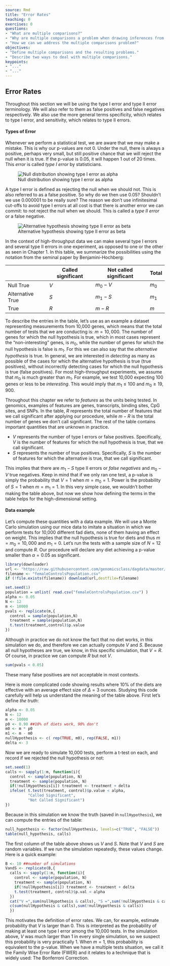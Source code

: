 ```yaml
---
source: Rmd
title: "Error Rates"
teaching: 0
exercises: 0
questions:
- "What are multiple comparisons?"
- "Why are multiple comparisons a problem when drawing inferences from high-throughput data?"
- "How we can we address the multiple comparisons problem?"
objectives:
- "Define multiple comparisons and the resulting problems."
- "Describe two ways to deal with multiple comparisons."
keypoints:
- "..."
- "..."
---
```


## Error Rates

Throughout this section we will be using the type I error and type II error 
terminology. We will also refer to them as false positives and false negatives 
respectively. We also use the more general terms specificity, which relates to 
type I error, and sensitivity, which relates to type II errors.

#### Types of Error
Whenever we perform a statistical test, we are aware that we may make a mistake. 
This is why our p-values are not 0. Under the null, there is always a positive, 
perhaps very small, but still positive chance that we will reject the null when 
it is true. If the p-value is 0.05, it will happen 1 out of 20 times. This 
*error* is called _type I error_ by statisticians.  

![Null distribution showing type I error as alpha](../fig/null-hypothesis.png)

A type I error is defined as rejecting the null when we should not. This is also 
referred to as a false positive. So why do we then use 0.05? Shouldn't we use 
0.000001 to be really sure? The reason we don't use infinitesimal cut-offs to 
avoid type I errors at all cost is that there is another error we can commit: to 
not reject the null when we should. This is called a _type II error_ or a false 
negative. 

![Alternative hypothesis showing type II error as beta](../fig/alternative-hypothesis.png)


In the context of high-throughput data we can make several type I errors and 
several type II errors in one experiment, as opposed to one or the other as seen 
in Chapter 1. In this table, we summarize the possibilities using the notation 
from the seminal paper by Benjamini-Hochberg:

|   | Called significant   | Not called significant   | Total  |  
|---|---|---|---|
|Null True   | $V$   | $m_0-V$  | $m_0$  |
|Alternative True   | $S$  | $m_1-S$    | $m_1$    |   
|True   | $R$  |  $m-R$ | $m$  |

To describe the entries in the table, let's use as an example a dataset 
representing measurements from 10,000 genes, which means that the total number 
of tests that we are conducting is: $m=10,000$. The number of genes for which 
the null hypothesis is true, which in most cases represent the "non-interesting" 
genes, is $m_0$, while the number of genes for which the null hypothesis is 
false is $m_1$. For this we can also say that the _alternative hypothesis_ is 
true. In general, we are interested in _detecting_ as many as possible of the 
cases for which the alternative hypothesis is true (true positives), without 
incorrectly detecting cases for which the null hypothesis is true (false 
positives). For most high-throughput experiments, we assume that $m_0$ is much 
greater than $m_1$. For example, we test 10,000 expecting 100 genes or less to 
be _interesting_. This would imply that $m_1 \leq 100$ and $m_0 \geq 19,900$. 

Throughout this chapter we refer to _features_ as the units being tested. In 
genomics, examples of features are genes, transcripts, binding sites, CpG sites, 
and SNPs. In the table, $R$ represents the total number of features that we call 
significant after applying our procedure, while $m-R$ is the total number of 
genes we don't call significant. The rest of the table contains important 
quantities that are unknown in practice.

* $V$ represents the number of type I errors or false positives. Specifically, 
$V$ is the number of features for which the null hypothesis is true, that we 
call significant.
* $S$ represents the number of true positives. Specifically, $S$ is the number 
of features for which the alternative is true, that we call significant. 

This implies that there are $m_1-S$ type II errors or _false negatives_ and 
$m_0-V$ true negatives. Keep in mind that if we only ran one test, a p-value is 
simply the probability that $V=1$ when $m=m_0=1$. Power is the probability of 
$S=1$ when $m=m_1=1$. In this very simple case, we wouldn't bother making the 
table above, but now we show how defining the terms in the table helps for the 
high-dimensional setting.

  
#### Data example

Let's compute these quantities with a data example. We will use a Monte Carlo 
simulation using our mice data to imitate a situation in which we perform tests 
for 10,000 different fad diets, none of them having an effect on weight. This 
implies that the null hypothesis is true for diets and thus $m=m_0=10,000$ and 
$m_1=0$. Let's run the tests with a sample size of $N=12$ and compute $R$. Our 
procedure will declare any diet achieving a p-value smaller than $\alpha=0.05$ 
as significant. 

```r
library(downloader)
url <- "https://raw.githubusercontent.com/genomicsclass/dagdata/master/inst/extdata/femaleControlsPopulation.csv"
filename <- "femaleControlsPopulation.csv"
if (!file.exists(filename)) download(url,destfile=filename)
```


```r
set.seed(1)
population = unlist( read.csv("femaleControlsPopulation.csv") )
alpha <- 0.05
N <- 12
m <- 10000
pvals <- replicate(m,{
  control = sample(population,N)
  treatment = sample(population,N)
  t.test(treatment,control)$p.value
})
```

Although in practice we do not know the fact that no diet works, in this 
simulation we do, and therefore we can actually compute $V$ and $S$. Because all 
null hypotheses are true, we know, in this specific simulation, that $V=R$. Of 
course, in practice we can compute $R$ but not $V$.

```r
sum(pvals < 0.05)
```

These many false positives are not acceptable in most contexts.

Here is more complicated code showing results where 10% of the diets are 
effective with an average effect size of $\Delta= 3$ ounces. 
Studying this code carefully will help us understand the meaning of the table 
above.
First let's define _the truth_:

```r
alpha <- 0.05
N <- 12
m <- 10000
p0 <- 0.90 ##10% of diets work, 90% don't
m0 <- m * p0
m1 <- m - m0
nullHypothesis <- c( rep(TRUE, m0), rep(FALSE, m1))
delta <- 3
```

Now we are ready to simulate 10,000 tests, perform a t-test on each, and record 
if we rejected the null hypothesis or not:

```r
set.seed(1)
calls <- sapply(1:m, function(i){
  control <- sample(population, N)
  treatment <- sample(population, N)
  if(!nullHypothesis[i]) treatment <- treatment + delta
  ifelse( t.test(treatment, control)$p.value < alpha, 
          "Called Significant",
          "Not Called Significant")
})
```

Because in this simulation we know the truth (saved in `nullHypothesis`), we can 
compute the entries of the table:

```r
null_hypothesis <- factor(nullHypothesis, levels=c("TRUE", "FALSE"))
table(null_hypothesis, calls)
```

The first column of the table above shows us $V$ and $S$. Note that $V$ and $S$ 
are random variables. If we run the simulation repeatedly, these values change. 
Here is a quick example:

```r
B <- 10 ##number of simulations
VandS <- replicate(B,{
  calls <- sapply(1:m, function(i){
    control <- sample(population, N)
    treatment <- sample(population, N)
    if(!nullHypothesis[i]) treatment <- treatment + delta
    t.test(treatment, control)$p.val < alpha
  })
  cat("V =",sum(nullHypothesis & calls), "S =",sum(!nullHypothesis & calls),"\n")
  c(sum(nullHypothesis & calls),sum(!nullHypothesis & calls))
  })
```

This motivates the definition of error rates. We can, for example, estimate 
probability that $V$ is larger than 0. This is interpreted as the probability of 
making at least one type I error among the 10,000 tests. In the simulation 
above, $V$ was much larger than 1 in every single simulation, so we suspect this 
probability is very practically 1. When $m=1$, this probability is equivalent to 
the p-value. When we have a multiple tests situation, we call it the Family Wise 
Error Rate (FWER) and it relates to a technique that is widely used: The 
Bonferroni Correction.

